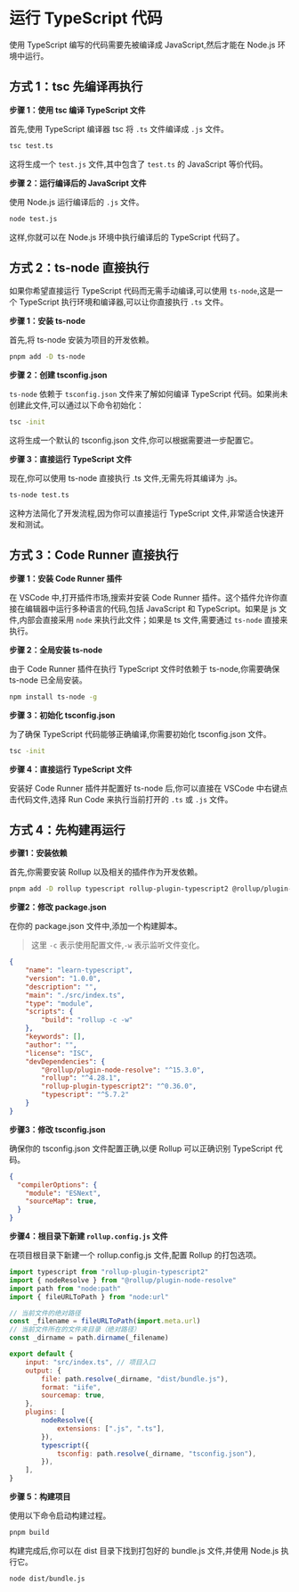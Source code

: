 # 运行 TypeScript 代码

使用 TypeScript 编写的代码需要先被编译成 JavaScript,然后才能在 Node.js 环境中运行。

## 方式 1：tsc 先编译再执行

**步骤 1：使用 tsc 编译 TypeScript 文件**

首先,使用 TypeScript 编译器 tsc 将 `.ts` 文件编译成 `.js` 文件。

```bash
tsc test.ts
```

这将生成一个 `test.js` 文件,其中包含了 `test.ts` 的 JavaScript 等价代码。

**步骤 2：运行编译后的 JavaScript 文件**

使用 Node.js 运行编译后的 `.js` 文件。

```bash
node test.js
```

这样,你就可以在 Node.js 环境中执行编译后的 TypeScript 代码了。

## 方式 2：ts-node 直接执行

如果你希望直接运行 TypeScript 代码而无需手动编译,可以使用 `ts-node`,这是一个 TypeScript 执行环境和编译器,可以让你直接执行 `.ts` 文件。

**步骤 1：安装 ts-node**

首先,将 ts-node 安装为项目的开发依赖。

```bash
pnpm add -D ts-node
```

**步骤 2：创建 tsconfig.json**

`ts-node` 依赖于 `tsconfig.json` 文件来了解如何编译 TypeScript 代码。如果尚未创建此文件,可以通过以下命令初始化：

```bash
tsc -init
```

这将生成一个默认的 tsconfig.json 文件,你可以根据需要进一步配置它。

**步骤 3：直接运行 TypeScript 文件**

现在,你可以使用 ts-node 直接执行 .ts 文件,无需先将其编译为 .js。

```bash
ts-node test.ts
```

这种方法简化了开发流程,因为你可以直接运行 TypeScript 文件,非常适合快速开发和测试。

## 方式 3：Code Runner 直接执行

**步骤 1：安装 Code Runner 插件**

在 VSCode 中,打开插件市场,搜索并安装   Code Runner   插件。这个插件允许你直接在编辑器中运行多种语言的代码,包括 JavaScript 和 TypeScript。如果是 js 文件,内部会直接采用 `node` 来执行此文件；如果是 ts 文件,需要通过 `ts-node` 直接来执行。

**步骤 2：全局安装 ts-node**  

由于 Code Runner  插件在执行 TypeScript 文件时依赖于 ts-node,你需要确保 ts-node 已全局安装。

```bash
npm install ts-node -g
```

**步骤 3：初始化 tsconfig.json**  

为了确保 TypeScript 代码能够正确编译,你需要初始化 tsconfig.json 文件。

```bash
tsc -init
```

**步骤 4：直接运行 TypeScript 文件**

安装好 Code Runner 插件并配置好 ts-node 后,你可以直接在 VSCode 中右键点击代码文件,选择 Run Code   来执行当前打开的 `.ts` 或 `.js` 文件。

## 方式 4：先构建再运行

**步骤1：安装依赖**

首先,你需要安装 Rollup 以及相关的插件作为开发依赖。

```bash
pnpm add -D rollup typescript rollup-plugin-typescript2 @rollup/plugin-node-resolve 
```

**步骤2：修改 package.json**

在你的 package.json 文件中,添加一个构建脚本。

> 这里 `-c` 表示使用配置文件,`-w` 表示监听文件变化。

```json
{
	"name": "learn-typescript",
	"version": "1.0.0",
	"description": "",
	"main": "./src/index.ts",
	"type": "module",
	"scripts": {
		"build": "rollup -c -w"
	},
	"keywords": [],
	"author": "",
	"license": "ISC",
	"devDependencies": {
		"@rollup/plugin-node-resolve": "^15.3.0",
		"rollup": "^4.28.1",
		"rollup-plugin-typescript2": "^0.36.0",
		"typescript": "^5.7.2"
	}
}
```

**步骤3：修改 tsconfig.json**

确保你的 tsconfig.json 文件配置正确,以便 Rollup 可以正确识别 TypeScript 代码。

```json
{
  "compilerOptions": {
    "module": "ESNext",
  	"sourceMap": true,
  }
}
```

**步骤4：根目录下新建 `rollup.config.js` 文件**

在项目根目录下新建一个 rollup.config.js 文件,配置 Rollup 的打包选项。

```js
import typescript from "rollup-plugin-typescript2"
import { nodeResolve } from "@rollup/plugin-node-resolve"
import path from "node:path"
import { fileURLToPath } from "node:url"

// 当前文件的绝对路径
const _filename = fileURLToPath(import.meta.url)
// 当前文件所在的文件夹目录（绝对路径）
const _dirname = path.dirname(_filename)

export default {
	input: "src/index.ts", // 项目入口
	output: {
		file: path.resolve(_dirname, "dist/bundle.js"),
		format: "iife",
		sourcemap: true,
	},
	plugins: [
		nodeResolve({
			extensions: [".js", ".ts"],
		}),
		typescript({
			tsconfig: path.resolve(_dirname, "tsconfig.json"),
		}),
	],
}
```

**步骤 5：构建项目**

使用以下命令启动构建过程。

```bash
pnpm build
```

构建完成后,你可以在   dist   目录下找到打包好的   bundle.js   文件,并使用 Node.js 执行它。

```bash
node dist/bundle.js
```



